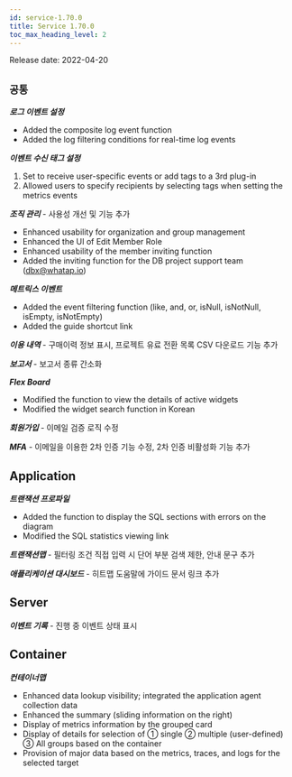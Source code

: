 ```yaml
---
id: service-1.70.0
title: Service 1.70.0
toc_max_heading_level: 2
---
```



Release date: 2022-04-20

## `공통`

**_로그 이벤트 설정_**

-   Added the composite log event function
-   Added the log filtering conditions for real-time log events

**_이벤트 수신 태그 설정_**

1.  Set to receive user-specific events or add tags to a 3rd plug-in
2.  Allowed users to specify recipients by selecting tags when setting the metrics events

**_조직 관리_** - 사용성 개선 및 기능 추가

-   Enhanced usability for organization and group management
-   Enhanced the UI of Edit Member Role
-   Enhanced usability of the member inviting function
-   Added the inviting function for the DB project support team (dbx@whatap.io)

**_메트릭스 이벤트_** 

-   Added the event filtering function (like, and, or, isNull, isNotNull, isEmpty, isNotEmpty)
-   Added the guide shortcut link 

**_이용 내역_** - 구매이력 정보 표시, 프로젝트 유료 전환 목록 CSV 다운로드 기능 추가 

**_보고서_** - 보고서 종류 간소화

**_Flex Board_**

-   Modified the function to view the details of active widgets
-   Modified the widget search function in Korean 

**_회원가입_** - 이메일 검증 로직 수정

**_MFA_** - 이메일을 이용한 2차 인증 기능 수정, 2차 인증 비활성화 기능 추가

## Application

**_트랜잭션 프로파일_** 

-   Added the function to display the SQL sections with errors on the diagram
-   Modified the SQL statistics viewing link

**_트랜잭션맵_** - 필터링 조건 직접 입력 시 단어 부분 검색 제한, 안내 문구 추가

**_애플리케이션 대시보드_** - 히트맵 도움말에 가이드 문서 링크 추가

## Server

**_이벤트 기록_** - 진행 중 이벤트 상태 표시

## Container

**_컨테이너맵_**

-   Enhanced data lookup visibility; integrated the application agent collection data
-   Enhanced the summary (sliding information on the right)
-   Display of metrics information by the grouped card
-   Display of details for selection of ① single ② multiple (user-defined) ③ All groups based on the container
-   Provision of major data based on the metrics, traces, and logs for the selected target
